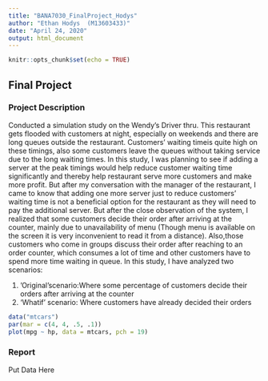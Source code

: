 ```yaml
---
title: "BANA7030_FinalProject_Hodys"
author: "Ethan Hodys  (M13603433)"
date: "April 24, 2020"
output: html_document
---
```


```r
knitr::opts_chunk$set(echo = TRUE)
```

## Final Project {.tabset}

### Project Description

Conducted a simulation study on the Wendy's Driver thru. This restaurant
gets flooded with customers at night, especially on weekends and there are long queues outside the
restaurant. Customers' waiting timeis quite high on these timings, also some customers leave the queues
without taking service due to the long waiting times. In this study, I was planning to see if adding a server
at the peak timings would help reduce customer waiting time significantly and thereby help restaurant
serve more customers and make more profit. But after my conversation with the manager of the
restaurant, I came to know that adding one more server just to reduce customers' waiting time is not a
beneficial option for the restaurant as they will need to pay the additional server. But after the close
observation of the system, I realized that some customers decide their order after arriving at the counter,
mainly due to unavailability of menu (Though menu is available on the screen it is very inconvenient to
read it from a distance). Also,those customers who come in groups discuss their order after reaching to
an order counter, which consumes a lot of time and other customers have to spend more time waiting in
queue. In this study, I have analyzed two scenarios:

1) 'Original'scenario:Where some percentage of customers decide their orders after arriving at the
counter
2) 'Whatif' scenario: Where customers have already decided their orders

```r
data("mtcars")
par(mar = c(4, 4, .5, .1))
plot(mpg ~ hp, data = mtcars, pch = 19)
```

### Report 

Put Data Here






